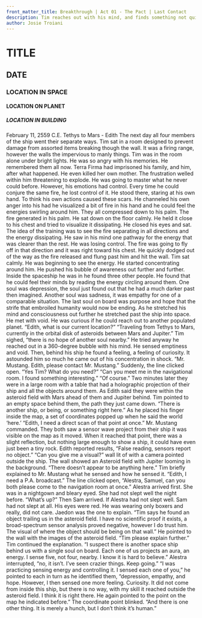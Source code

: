 ```yaml
---
front_matter_title: Breakthrough | Act 01 - The Pact | Last Contact
description: Tim reaches out with his mind, and finds something not quite human.
author: Josie Troiani
---
```

# TITLE

## DATE

### LOCATION IN SPACE

#### LOCATION ON PLANET

##### LOCATION IN BUILDING

February 11, 2559 C.E.
Tethys to Mars - Edith
The next day all four members of the ship went their separate ways. Tim sat in a room designed to prevent damage from assorted items breaking though the wall. It was a firing range, however the walls the impervious to manly things. Tim was in the room alone under bright lights. He was so angry with his memories. He remembered them all now. Terra Firma had imprisoned his family, and him, after what happened. He even killed her own mother. The frustration welled within him threatening to explode.
He was going to master what he never could before. However, his emotions had control. Every time he could conjure the same fire, he lost control of it. He stood there, staring at his own hand. To think his own actions caused these scars.
He channeled his own anger into his had he visualized a bit of fire in his hand and he could feel the energies swirling around him. They all compressed down to his palm. The fire generated in his palm. He sat down on the floor calmly. He held it close to his chest and tried to visualize it dissipating. He closed his eyes and sat. The idea of the training was to see the fire separating in all directions and the energy dissipating. He saw in his mind one pathway for the energy that was clearer than the rest. He was losing control. The fire was going to fly off in that direction and it was right toward his chest. He quickly dodged out of the way as the fire released and flung past him and hit the wall.
Tim sat calmly. He was beginning to see the energy. He started concentrating around him. He pushed his bubble of awareness out further and further. Inside the spaceship he was in he found three other people. He found that he could feel their minds by reading the energy circling around them. One soul was depression, the soul just found out that he had a much darker past then imagined. Another soul was sadness, it was empathy for one of a comparable situation. The last soul on board was purpose and hope that the strife that embroiled humanity would now be ending. As he stretched his mind and consciousness out further he stretched past the ship into space. He met with void.
He was curious if he could reach out to another populated planet. “Edith, what is our current location?”
“Traveling from Tethys to Mars, currently in the orbital disk of asteroids between Mars and Jupiter.”
Tim sighed, “there is no hope of another soul nearby.” He tried anyway he reached out in a 360-degree bubble with his mind. He sensed emptiness and void. Then, behind his ship he found a feeling, a feeling of curiosity. It astounded him so much he came out of his concentration in shock.
“Mr. Mustang. Edith, please contact Mr. Mustang.” Suddenly, the line clicked open.
“Yes Tim? What do you need?”
“Can you meet me in the navigational room. I found something interesting.”
“Of course.”
Two minutes later they were in a large room with a table that had a holographic projection of their ship and all the objects around them. As Edith said they were within the asteroid field with Mars ahead of them and Jupiter behind. Tim pointed to an empty space behind them, the path they just came down. “There is another ship, or being, or something right here.” As he placed his finger inside the map, a set of coordinates popped up when he said the world ‘here.’
“Edith, I need a direct scan of that point at once.” Mr. Mustang commanded.
They both saw a sensor wave project from their ship it was visible on the map as it moved. When it reached that point, there was a slight reflection, but nothing large enough to show a ship, it could have even just been a tiny rock. Edith reported results, “False reading, sensors report no object.”
“Can you give me a visual?” wall lit of with a camera pointed outside the ship. The wall showed an Asteroid field with Jupiter looming in the background. “There doesn’t appear to be anything here.”
Tim briefly explained to Mr. Mustang what he sensed and how he sensed it.
“Edith, I need a P.A. broadcast.” The line clicked open, “Alestra, Samuel, can you both please come to the navigation room at once.”
Alestra arrived first. She was in a nightgown and bleary eyed. She had not slept well the night before. “What’s up?”
Then Sam arrived. If Alestra had not slept well. Sam had not slept at all. His eyes were red. He was wearing only boxers and really, did not care.
Jaedon was the one to explain. “Tim says he found an object trailing us in the asteroid field. I have no scientific proof it exists, a broad-spectrum sensor analysis proved negative, however I do trust him. The visual of where the object should be being on that wall.” He pointed to the wall with the images of the asteroid field. “Tim please explain further.”
Tim continued the explanation. “I suspect there is another space ship behind us with a single soul on board. Each one of us projects an aura, an energy. I sense five, not four, nearby. I know it is hard to believe.”
Alestra interrupted, “no, it isn’t. I’ve seen crazier things. Keep going.”
“I was practicing sensing energy and controlling it. I sensed each one of you,” he pointed to each in turn as he identified them, “depression, empathy, and hope. However, I then sensed one more feeling. Curiosity. It did not come from inside this ship, but there is no way, with my skill it reached outside the asteroid field. I think it is right there. He again pointed to the point on the map he indicated before.” The coordinate point blinked.
“And there is one other thing. It is merely a hunch, but I don’t think it’s human.”
